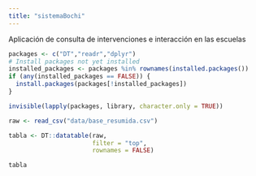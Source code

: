 ```yaml
---
title: "sistemaBochi"
---
```


Aplicación de consulta de intervenciones e interacción en las escuelas
```r

packages <- c("DT","readr","dplyr")
# Install packages not yet installed
installed_packages <- packages %in% rownames(installed.packages())
if (any(installed_packages == FALSE)) {
  install.packages(packages[!installed_packages])
}

invisible(lapply(packages, library, character.only = TRUE))

```

```r
raw <- read_csv("data/base_resumida.csv")

tabla <- DT::datatable(raw, 
                       filter = "top", 
                       rownames = FALSE)


```

```r
tabla
```
